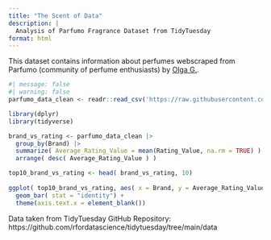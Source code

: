 ```yaml
---
title: "The Scent of Data"
description: |
  Analysis of Parfumo Fragrance Dataset from TidyTuesday
format: html
---
```


This dataset contains information about perfumes webscraped from Parfumo (community of perfume enthusiasts) by [Olga G.](https://www.kaggle.com/olgagmiufana1).

```r
#| message: false
#| warning: false
parfumo_data_clean <- readr::read_csv('https://raw.githubusercontent.com/rfordatascience/tidytuesday/main/data/2024/2024-12-10/parfumo_data_clean.csv')
```


```r
library(dplyr)
library(tidyverse)

brand_vs_rating <- parfumo_data_clean |>
  group_by(Brand) |>
  summarize( Average_Rating_Value = mean(Rating_Value, na.rm = TRUE) ) |>
  arrange( desc( Average_Rating_Value ) ) 

top10_brand_vs_rating <- head( brand_vs_rating, 10)
  
ggplot( top10_brand_vs_rating, aes( x = Brand, y = Average_Rating_Value, fill = Brand ) ) +
  geom_bar( stat = "identity") +
  theme(axis.text.x = element_blank())

```





Data taken from TidyTuesday GitHub Repository: https://github.com/rfordatascience/tidytuesday/tree/main/data
